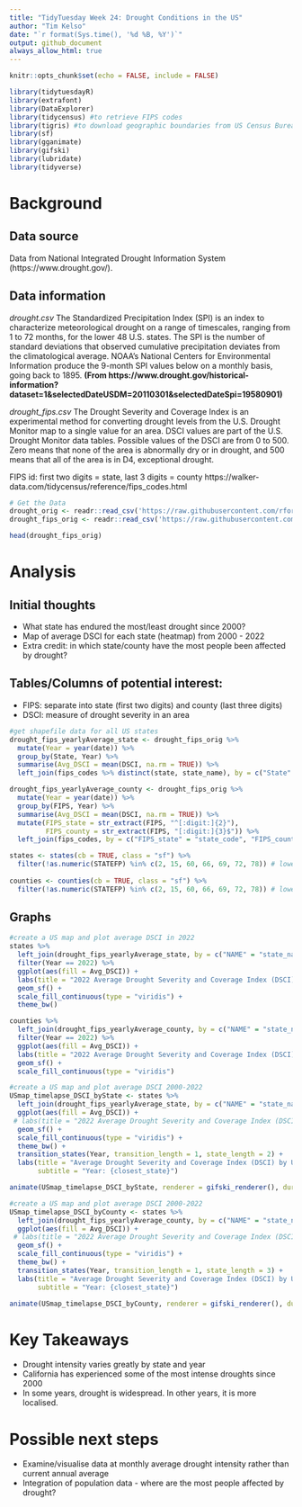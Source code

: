 ```yaml
---
title: "TidyTuesday Week 24: Drought Conditions in the US"
author: "Tim Kelso"
date: "`r format(Sys.time(), '%d %B, %Y')`"
output: github_document
always_allow_html: true
---
```


```r
knitr::opts_chunk$set(echo = FALSE, include = FALSE)
```

```r
library(tidytuesdayR)
library(extrafont)
library(DataExplorer)
library(tidycensus) #to retrieve FIPS codes
library(tigris) #to download geographic boundaries from US Census Bureau
library(sf)
library(gganimate)
library(gifski)
library(lubridate)
library(tidyverse)
```
# Background 
## Data source  
Data from National Integrated Drought Information System (https://www.drought.gov/).  

## Data information  
*drought.csv*
The Standardized Precipitation Index (SPI) is an index to characterize meteorological drought on a range of timescales, ranging from 1 to 72 months, for the lower 48 U.S. states. The SPI is the number of standard deviations that observed cumulative precipitation deviates from the climatological average. NOAA's National Centers for Environmental Information produce the 9-month SPI values below on a monthly basis, going back to 1895.
**(From https://www.drought.gov/historical-information?dataset=1&selectedDateUSDM=20110301&selectedDateSpi=19580901)**

*drought_fips.csv*
The Drought Severity and Coverage Index is an experimental method for converting drought levels from the U.S. Drought Monitor map to a single value for an area. DSCI values are part of the U.S. Drought Monitor data tables. Possible values of the DSCI are from 0 to 500. Zero means that none of the area is abnormally dry or in drought, and 500 means that all of the area is in D4, exceptional drought.

FIPS id: first two digits = state, last 3 digits = county
https://walker-data.com/tidycensus/reference/fips_codes.html

```r
# Get the Data
drought_orig <- readr::read_csv('https://raw.githubusercontent.com/rfordatascience/tidytuesday/master/data/2022/2022-06-14/drought.csv')
drought_fips_orig <- readr::read_csv('https://raw.githubusercontent.com/rfordatascience/tidytuesday/master/data/2022/2022-06-14/drought-fips.csv')
```

```r
head(drought_fips_orig)
```

# Analysis  
## Initial thoughts  
- What state has endured the most/least drought since 2000?  
- Map of average DSCI for each state (heatmap) from 2000 - 2022
- Extra credit: in which state/county have the most people been affected by drought?  


## Tables/Columns of potential interest:  
- FIPS: separate into state (first two digits) and county (last three digits)    
- DSCI: measure of drought severity in an area  
  


```r
#get shapefile data for all US states
drought_fips_yearlyAverage_state <- drought_fips_orig %>% 
  mutate(Year = year(date)) %>% 
  group_by(State, Year) %>% 
  summarise(Avg_DSCI = mean(DSCI, na.rm = TRUE)) %>% 
  left_join(fips_codes %>% distinct(state, state_name), by = c("State" = "state"))  #add state full name

drought_fips_yearlyAverage_county <- drought_fips_orig %>% 
  mutate(Year = year(date)) %>% 
  group_by(FIPS, Year) %>% 
  summarise(Avg_DSCI = mean(DSCI, na.rm = TRUE)) %>% 
  mutate(FIPS_state = str_extract(FIPS, "^[:digit:]{2}"),
         FIPS_county = str_extract(FIPS, "[:digit:]{3}$")) %>% 
  left_join(fips_codes, by = c("FIPS_state" = "state_code", "FIPS_county" = "county_code"))  #add county full name

states <- states(cb = TRUE, class = "sf") %>% 
  filter(!as.numeric(STATEFP) %in% c(2, 15, 60, 66, 69, 72, 78)) # lower 48 only
  
counties <- counties(cb = TRUE, class = "sf") %>% 
  filter(!as.numeric(STATEFP) %in% c(2, 15, 60, 66, 69, 72, 78)) # lower 48 only
```

## Graphs  
```r
#create a US map and plot average DSCI in 2022
states %>% 
  left_join(drought_fips_yearlyAverage_state, by = c("NAME" = "state_name")) %>% 
  filter(Year == 2022) %>% 
  ggplot(aes(fill = Avg_DSCI)) + 
  labs(title = "2022 Average Drought Severity and Coverage Index (DSCI) by US State") +
  geom_sf() +
  scale_fill_continuous(type = "viridis") +
  theme_bw() 
```

```r
counties %>% 
  left_join(drought_fips_yearlyAverage_county, by = c("NAME" = "state_name")) %>% 
  filter(Year == 2022) %>% 
  ggplot(aes(fill = Avg_DSCI)) + 
  labs(title = "2022 Average Drought Severity and Coverage Index (DSCI) by US State County") +
  geom_sf() +
  scale_fill_continuous(type = "viridis")
```

```r
#create a US map and plot average DSCI 2000-2022
USmap_timelapse_DSCI_byState <- states %>% 
  left_join(drought_fips_yearlyAverage_state, by = c("NAME" = "state_name")) %>% 
  ggplot(aes(fill = Avg_DSCI)) + 
 # labs(title = "2022 Average Drought Severity and Coverage Index (DSCI) by US State") +
  geom_sf() +
  scale_fill_continuous(type = "viridis") +
  theme_bw() +
  transition_states(Year, transition_length = 1, state_length = 2) +
  labs(title = "Average Drought Severity and Coverage Index (DSCI) by US State",
       subtitle = "Year: {closest_state}")

animate(USmap_timelapse_DSCI_byState, renderer = gifski_renderer(), duration = 20, start_pause = 2, end_pause = 2)
```

```r
#create a US map and plot average DSCI 2000-2022
USmap_timelapse_DSCI_byCounty <- states %>% 
  left_join(drought_fips_yearlyAverage_county, by = c("NAME" = "state_name")) %>% 
  ggplot(aes(fill = Avg_DSCI)) + 
 # labs(title = "2022 Average Drought Severity and Coverage Index (DSCI) by US State") +
  geom_sf() +
  scale_fill_continuous(type = "viridis") +
  theme_bw() +
  transition_states(Year, transition_length = 1, state_length = 3) +
  labs(title = "Average Drought Severity and Coverage Index (DSCI) by US County",
       subtitle = "Year: {closest_state}")

animate(USmap_timelapse_DSCI_byCounty, renderer = gifski_renderer(), duration = 20)
```




# Key Takeaways  
- Drought intensity varies greatly by state and year
- California has experienced some of the most intense droughts since 2000  
- In some years, drought is widespread. In other years, it is more localised.

# Possible next steps  
- Examine/visualise data at monthly average drought intensity rather than current annual average
- Integration of population data - where are the most people affected by drought?  